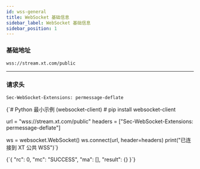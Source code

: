 ```yaml
---
id: wss-general
title: WebSocket 基础信息
sidebar_label: WebSocket 基础信息
sidebar_position: 1
---
```


### 基础地址

`wss://stream.xt.com/public`

---

### 请求头

```http
Sec-WebSocket-Extensions: permessage-deflate
```


<div className="row">
  <div className="col col--6">
    <CodeBlock language="python" title="Python">
{`# Python 最小示例 (websocket-client)
# pip install websocket-client

url = "wss://stream.xt.com/public"
headers = ["Sec-WebSocket-Extensions: permessage-deflate"]

ws = websocket.WebSocket()
ws.connect(url, header=headers)
print("已连接到 XT 公共 WSS")`}
    </CodeBlock>
  </div>
  <div className="col col--6">
    <CodeBlock language="json" title="响应">
{`{
  "rc": 0,
  "mc": "SUCCESS",
  "ma": [],
  "result": {}
}`}
    </CodeBlock>
  </div>
</div>